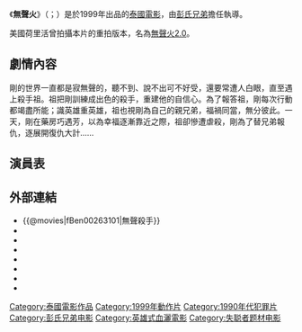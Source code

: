 {{Unreferenced|time=2021-02-28T00:48:57+00:00}}
{{noteTA
|T=zh:無聲火; zh-hans:无声火; zh-hant:無聲火; zh-hk:無聲火; zh-mo:無聲火; zh-tw:無聲殺手;
}}
{{Infobox Film
| name               = 無聲火
| original_name      = <small>{{lang|th|บางกอกแดนเจอรัส: เพชฌฆาตเงียบ อันตราย}}</small><br/>{{lang|en|Bangkok Dangerous}}
<!-- 因文件已删，故注解：| image              = Bangkok Dangerous.jpg -->
| caption            = 《無聲火》海報（1999年泰國電影版）
| director           = [[彭氏兄弟|彭氏兄弟]]
| producer           = 
| writer             = 
| starring           = 
| music              = 
| cinematography     = 
| editing            = 
| production_company = 
| distributor        = 
| released           = 1999年11月1日
| runtime            = 105 分鐘
| country            = {{泰國電影產地}}
| awards             = 
| language           = [[泰語|泰語]]
| preceded_by        = 
| followed_by        = 
| cn_name            = 无声火
| hk_name            = 無聲火
| mo_name            = 無聲火
| tw_name            = 無聲殺手
}}
《'''無聲火'''》（{{lang-th|'''บางกอกแดนเจอรัส: เพชฌฆาตเงียบ อันตราย'''}}；{{lang-en|'''Bangkok Dangerous'''}}）是於1999年出品的[[泰國電影|泰國電影]]，由[[彭氏兄弟|彭氏兄弟]]擔任執導。

美國荷里活曾拍攝本片的重拍版本，名為[[無聲火_(美國電影)|無聲火2.0]]。

==劇情內容==

剛的世界一直都是寂無聲的，聽不到、說不出可不好受，還要常遭人白眼，直至遇上殺手祖。祖把剛訓練成出色的殺手，重建他的自信心。為了報答祖，剛每次行動都竭盡所能；識英雄重英雄，祖也視剛為自己的親兄弟，福禍同當，無分彼此。一天，剛在藥房巧遇芳，以為幸福逐漸靠近之際，祖卻慘遭虐殺，剛為了替兄弟報仇，逐展開復仇大計……

==演員表==

==外部連結==
*{{@movies|fBen00263101|無聲殺手}}
*{{douban|title=无声火}}
*{{Mtime|12147|无声火}}
*{{Amg movie|226989}}
*{{rotten-tomatoes|bangkok_dangerous_1999}}
*{{Tcmdb title|453400}}
*{{metacritic film|bangkok-dangerous-2001}}
*{{imdb title|0263101}}
{{楊采妮}}
{{DEFAULTSORT:Bangkok Dangerous}}
[[Category:泰國電影作品|Category:泰國電影作品]]
[[Category:1999年動作片|Category:1999年動作片]]
[[Category:1990年代犯罪片|Category:1990年代犯罪片]]
[[Category:彭氏兄弟电影|Category:彭氏兄弟电影]]
[[Category:英雄式血灑電影|Category:英雄式血灑電影]]
[[Category:失聪者题材电影|Category:失聪者题材电影]]